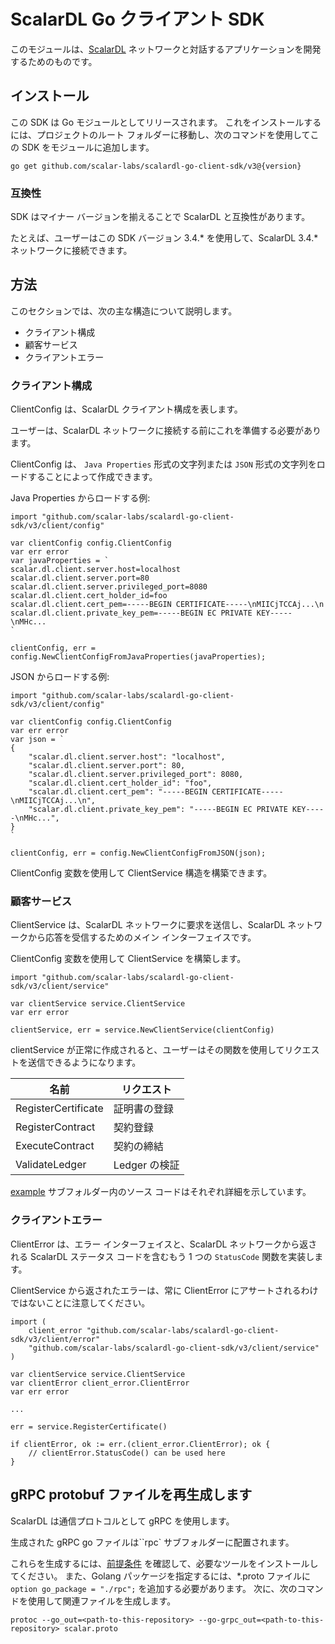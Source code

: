 # ScalarDL Go クライアント SDK


<TranslationBanner />

このモジュールは、[ScalarDL](https://github.com/scalar-labs/scalardl) ネットワークと対話するアプリケーションを開発するためのものです。

## インストール

この SDK は Go モジュールとしてリリースされます。 これをインストールするには、プロジェクトのルート フォルダーに移動し、次のコマンドを使用してこの SDK をモジュールに追加します。

```
go get github.com/scalar-labs/scalardl-go-client-sdk/v3@{version}
```

### 互換性

SDK はマイナー バージョンを揃えることで ScalarDL と互換性があります。

たとえば、ユーザーはこの SDK バージョン 3.4.* を使用して、ScalarDL 3.4.* ネットワークに接続できます。

## 方法

このセクションでは、次の主な構造について説明します。

- クライアント構成
- 顧客サービス
- クライアントエラー

### クライアント構成

ClientConfig は、ScalarDL クライアント構成を表します。

ユーザーは、ScalarDL ネットワークに接続する前にこれを準備する必要があります。

ClientConfig は、 `Java Properties` 形式の文字列または `JSON` 形式の文字列をロードすることによって作成できます。

Java Properties からロードする例:

```
import "github.com/scalar-labs/scalardl-go-client-sdk/v3/client/config"

var clientConfig config.ClientConfig
var err error
var javaProperties = `
scalar.dl.client.server.host=localhost
scalar.dl.client.server.port=80
scalar.dl.client.server.privileged_port=8080
scalar.dl.client.cert_holder_id=foo
scalar.dl.client.cert_pem=-----BEGIN CERTIFICATE-----\nMIICjTCCAj...\n
scalar.dl.client.private_key_pem=-----BEGIN EC PRIVATE KEY-----\nMHc...
`

clientConfig, err = config.NewClientConfigFromJavaProperties(javaProperties);
```

JSON からロードする例:

```
import "github.com/scalar-labs/scalardl-go-client-sdk/v3/client/config"

var clientConfig config.ClientConfig
var err error
var json = `
{
	"scalar.dl.client.server.host": "localhost",
	"scalar.dl.client.server.port": 80,
	"scalar.dl.client.server.privileged_port": 8080,
	"scalar.dl.client.cert_holder_id": "foo",
	"scalar.dl.client.cert_pem": "-----BEGIN CERTIFICATE-----\nMIICjTCCAj...\n",
	"scalar.dl.client.private_key_pem": "-----BEGIN EC PRIVATE KEY-----\nMHc...",
}
`

clientConfig, err = config.NewClientConfigFromJSON(json);
```

ClientConfig 変数を使用して ClientService 構造を構築できます。

### 顧客サービス

ClientService は、ScalarDL ネットワークに要求を送信し、ScalarDL ネットワークから応答を受信するためのメイン インターフェイスです。

ClientConfig 変数を使用して ClientService を構築します。

```
import "github.com/scalar-labs/scalardl-go-client-sdk/v3/client/service"

var clientService service.ClientService
var err error

clientService, err = service.NewClientService(clientConfig)
```

clientService が正常に作成されると、ユーザーはその関数を使用してリクエストを送信できるようになります。

|名前|リクエスト|
|----|-------|
|RegisterCertificate| 証明書の登録 |
|RegisterContract| 契約登録 |
|ExecuteContract| 契約の締結 |
|ValidateLedger| Ledger の検証 |

[example](./example) サブフォルダー内のソース コードはそれぞれ詳細を示しています。

### クライアントエラー

ClientError は、エラー インターフェイスと、ScalarDL ネットワークから返される ScalarDL ステータス コードを含むもう 1 つの `StatusCode` 関数を実装します。

ClientService から返されたエラーは、常に ClientError にアサートされるわけではないことに注意してください。

```
import (
	client_error "github.com/scalar-labs/scalardl-go-client-sdk/v3/client/error"
	"github.com/scalar-labs/scalardl-go-client-sdk/v3/client/service"
)

var clientService service.ClientService
var clientError client_error.ClientError
var err error

...

err = service.RegisterCertificate()

if clientError, ok := err.(client_error.ClientError); ok {
	// clientError.StatusCode() can be used here
}
```

## gRPC protobuf ファイルを再生成します

ScalarDL は通信プロトコルとして gRPC を使用します。

生成された gRPC go ファイルは``rpc` サブフォルダーに配置されます。

これらを生成するには、[前提条件](https://grpc.io/docs/langages/go/quickstart/#prerequisites) を確認して、必要なツールをインストールしてください。
また、Golang パッケージを指定するには、*.proto ファイルに `option go_package = "./rpc";` を追加する必要があります。
次に、次のコマンドを使用して関連ファイルを生成します。

```
protoc --go_out=<path-to-this-repository> --go-grpc_out=<path-to-this-repository> scalar.proto
```
